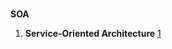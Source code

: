 ==={{acronym}}===
'''SOA'''

# {{computing}} '''Service-Oriented Architecture''' [http://en.wikipedia.org/wiki/Service_Oriented_Architecture]